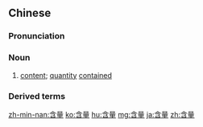 ==Chinese==
{{zh-forms}}

===Pronunciation===
{{zh-pron
|m=hánliàng
|c=ham4 loeng6
|cat=n
}}

===Noun===
{{zh-noun}}

# [[content]]; [[quantity]] [[contained]]

===Derived terms===
{{zh-der|淨含量}}

{{zh-cat|Intermediate}}

[[zh-min-nan:含量]]
[[ko:含量]]
[[hu:含量]]
[[mg:含量]]
[[ja:含量]]
[[zh:含量]]